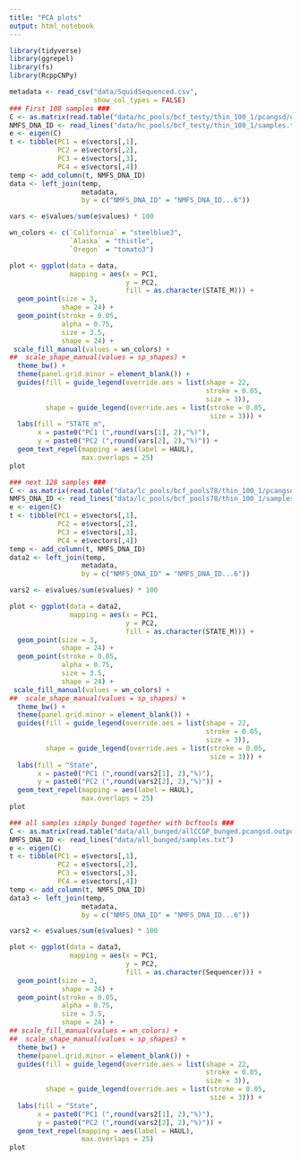 ```yaml
---
title: "PCA plots"
output: html_notebook
---
```


```r
library(tidyverse)
library(ggrepel)
library(fs)
library(RcppCNPy)
```

```r
metadata <- read_csv("data/SquidSequenced.csv", 
                     show_col_types = FALSE)
### First 108 samples ###
C <- as.matrix(read.table("data/hc_pools/bcf_testy/thin_100_1/pcangsd/output.cov"))
NMFS_DNA_ID <- read_lines("data/hc_pools/bcf_testy/thin_100_1/samples.txt")
e <- eigen(C)
t <- tibble(PC1 = e$vectors[,1], 
            PC2 = e$vectors[,2], 
            PC3 = e$vectors[,3], 
            PC4 = e$vectors[,4])
temp <- add_column(t, NMFS_DNA_ID)
data <- left_join(temp, 
                  metadata, 
                  by = c("NMFS_DNA_ID" = "NMFS_DNA_ID...6"))

vars <- e$values/sum(e$values) * 100

```

```r
wn_colors <- c(`California` = "steelblue3", 
               `Alaska` = "thistle", 
               `Oregon` = "tomato3")
```

```r
plot <- ggplot(data = data,
               mapping = aes(x = PC1,
                             y = PC2,
                             fill = as.character(STATE_M))) +
  geom_point(size = 3, 
             shape = 24) + 
  geom_point(stroke = 0.05,
             alpha = 0.75,
             size = 3.5, 
             shape = 24) +
 scale_fill_manual(values = wn_colors) +
##  scale_shape_manual(values = sp_shapes) +
  theme_bw() +
  theme(panel.grid.minor = element_blank()) +
  guides(fill = guide_legend(override.aes = list(shape = 22, 
                                                 stroke = 0.05, 
                                                 size = 3)), 
         shape = guide_legend(override.aes = list(stroke = 0.05, 
                                                  size = 3))) +
  labs(fill = "STATE_m", 
       x = paste0("PC1 (",round(vars[1], 2),"%)"),
       y = paste0("PC2 (",round(vars[2], 2),"%)")) +
  geom_text_repel(mapping = aes(label = HAUL), 
                  max.overlaps = 25)
plot
```


```r
### next 128 samples ###
C <- as.matrix(read.table("data/lc_pools/bcf_pools78/thin_100_1/pcangsd/YU_river-herring_output.cov"))
NMFS_DNA_ID <- read_lines("data/lc_pools/bcf_pools78/thin_100_1/samples.txt")
e <- eigen(C)
t <- tibble(PC1 = e$vectors[,1], 
            PC2 = e$vectors[,2], 
            PC3 = e$vectors[,3], 
            PC4 = e$vectors[,4])
temp <- add_column(t, NMFS_DNA_ID)
data2 <- left_join(temp, 
                  metadata, 
                  by = c("NMFS_DNA_ID" = "NMFS_DNA_ID...6"))

vars2 <- e$values/sum(e$values) * 100

```

```r
plot <- ggplot(data = data2,
               mapping = aes(x = PC1,
                             y = PC2,
                             fill = as.character(STATE_M))) +
  geom_point(size = 3, 
             shape = 24) + 
  geom_point(stroke = 0.05,
             alpha = 0.75,
             size = 3.5, 
             shape = 24) +
 scale_fill_manual(values = wn_colors) +
##  scale_shape_manual(values = sp_shapes) +
  theme_bw() +
  theme(panel.grid.minor = element_blank()) +
  guides(fill = guide_legend(override.aes = list(shape = 22, 
                                                 stroke = 0.05, 
                                                 size = 3)), 
         shape = guide_legend(override.aes = list(stroke = 0.05, 
                                                  size = 3))) +
  labs(fill = "State", 
       x = paste0("PC1 (",round(vars2[1], 2),"%)"),
       y = paste0("PC2 (",round(vars2[2], 2),"%)")) +
  geom_text_repel(mapping = aes(label = HAUL), 
                  max.overlaps = 25)
plot
```


```r
### all samples simply bunged together with bcftools ###
C <- as.matrix(read.table("data/all_bunged/allCCGP_bunged.pcangsd.output.cov"))
NMFS_DNA_ID <- read_lines("data/all_bunged/samples.txt")
e <- eigen(C)
t <- tibble(PC1 = e$vectors[,1], 
            PC2 = e$vectors[,2], 
            PC3 = e$vectors[,3], 
            PC4 = e$vectors[,4])
temp <- add_column(t, NMFS_DNA_ID)
data3 <- left_join(temp, 
                  metadata, 
                  by = c("NMFS_DNA_ID" = "NMFS_DNA_ID...6"))

vars2 <- e$values/sum(e$values) * 100

```

```r
plot <- ggplot(data = data3,
               mapping = aes(x = PC1,
                             y = PC2,
                             fill = as.character(Sequencer))) +
  geom_point(size = 3, 
             shape = 24) + 
  geom_point(stroke = 0.05,
             alpha = 0.75,
             size = 3.5, 
             shape = 24) +
## scale_fill_manual(values = wn_colors) +
##  scale_shape_manual(values = sp_shapes) +
  theme_bw() +
  theme(panel.grid.minor = element_blank()) +
  guides(fill = guide_legend(override.aes = list(shape = 22, 
                                                 stroke = 0.05, 
                                                 size = 3)), 
         shape = guide_legend(override.aes = list(stroke = 0.05, 
                                                  size = 3))) +
  labs(fill = "State", 
       x = paste0("PC1 (",round(vars2[1], 2),"%)"),
       y = paste0("PC2 (",round(vars2[2], 2),"%)")) +
  geom_text_repel(mapping = aes(label = HAUL), 
                  max.overlaps = 25)
plot
```
